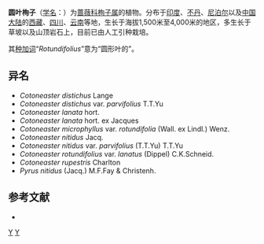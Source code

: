 {{Speciesbox
| image = Cotoneaster rotundifolius kz02.jpg
| image caption = 圆叶栒子
| genus = Cotoneaster
| species = rotundifolius
| authority = Wall. ex Lindl., 1829
}}

'''圆叶栒子'''（[[学名|学名]]：{{lang|la|''Cotoneaster rotundifolius''}}）为[[蔷薇科|蔷薇科]][[栒子属|栒子属]]的植物。分布于[[印度|印度]]、[[不丹|不丹]]、[[尼泊尔|尼泊尔]]以及[[中国大陆|中国大陆]]的[[西藏|西藏]]、[[四川|四川]]、[[云南|云南]]等地，生长于海拔1,500米至4,000米的地区，多生长于草坡以及山顶岩石上，目前已由人工引种栽培。

其[[种加词|种加词]]“''Rotundifolius''”意为“圆形叶的”。

==异名==
* ''Cotoneaster distichus'' Lange
* ''Cotoneaster distichus'' var. ''parvifolius'' T.T.Yu
* ''Cotoneaster lanata'' hort.
* ''Cotoneaster lanata'' hort. ex Jacques
* ''Cotoneaster microphyllus'' var. ''rotundifolia'' (Wall. ex Lindl.) Wenz.
* ''Cotoneaster nitidus'' Jacq.
* ''Cotoneaster nitidus'' var. ''parvifolius'' (T.T.Yu) T.T.Yu
* ''Cotoneaster rotundifolius'' var. ''lanatus'' (Dippel) C.K.Schneid.
* ''Cotoneaster rupestris'' Charlton
* ''Pyrus nitidus'' (Jacq.) M.F.Fay & Christenh.

== 参考文献 ==
<div class="references-small">
* {{cite web| url =http://www.bioinfo.cn/db05/KmzwSpecies.php?action=view&id=18983| title =圆叶栒子| work =《中国高等植物数据库全库》| publisher =中国科学院微生物研究所| author =昆明植物研究所| accessdate =2009-02-25| deadurl =yes| archiveurl =https://web.archive.org/web/20160305082532/http://www.bioinfo.cn/db05/KmzwSpecies.php?action=view&id=18983| archivedate =2016-03-05}}
</div>
{{Taxonbar|from=Q1753623}}

[[Category:栒子属|Y]]
[[Category:1829年描述的植物|Y]]


{{植物小作品}}